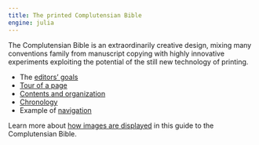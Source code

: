 ```yaml
---
title: The printed Complutensian Bible
engine: julia
---
```


The Complutensian Bible is an extraordinarily creative design, mixing many conventions family from manuscript copying with highly innovative experiments exploiting the potential of the still new technology of printing.

- The [editors' goals](./goals/)
- [Tour of a page](./pagetour/)
- [Contents and organization](./organization/)
- [Chronology](./chronology/)
- Example of [navigation](./navigation/)









:::{.callout-tip title="Tip: see images in context"}
Learn more about [how images are displayed](./images/) in this guide to the Complutensian Bible.
:::